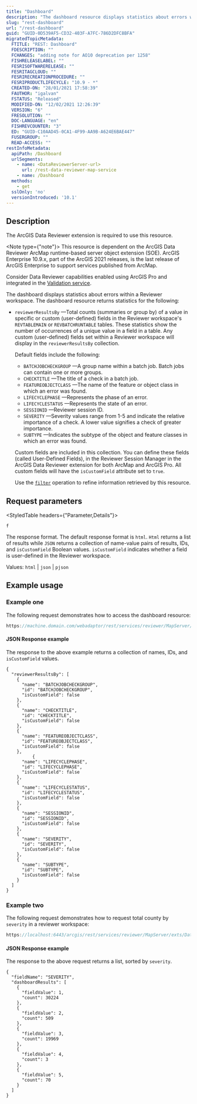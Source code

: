 ```yaml
---
title: "Dashboard"
description: "The dashboard resource displays statistics about errors within a Reviewer workspace."
slug: "rest-dashboard"
url: "/rest-dashboard"
guid: "GUID-0D539AF5-CD32-403F-A7FC-786D2DFC8BFA"
migratedTopicMetadata:
  FTITLE: "REST: Dashboard"
  FDESCRIPTION: ""
  FCHANGES: "adding note for AO10 deprecation per 1258"
  FISHRELEASELABEL: ""
  FESRISOFTWARERELEASE: ""
  FESRITAGCLOUD: ""
  FESRIRECREATIONPROCEDURE: ""
  FESRIPRODUCTLIFECYCLE: "10.9 - *"
  CREATED-ON: "28/01/2021 17:58:39"
  FAUTHOR: "igalvan"
  FSTATUS: "Released"
  MODIFIED-ON: "12/02/2021 12:26:39"
  VERSION: "6"
  FRESOLUTION: ""
  DOC-LANGUAGE: "en"
  FISHREVCOUNTER: "3"
  ED: "GUID-C10AAD45-0CA1-4F99-AA9B-A624E6BAE447"
  FUSERGROUP: ""
  READ-ACCESS: ""
restInfoMetadata:
  apiPath: /Dashboard
  urlSegments:
    - name: <DataReviewerServer-url>
      url: /rest-data-reviewer-map-service
    - name: /Dashboard
  methods:
    - get
  sslOnly: 'no'
  versionIntroduced: '10.1'
---
```



## Description

<Note>
The ArcGIS Data Reviewer extension is required to use this resource.
</Note>

<Note type={"note"}>
This resource is dependent on the ArcGIS Data Reviewer ArcMap runtime-based server object extension (SOE). ArcGIS Enterprise 10.9.x, part of the ArcGIS 2021 releases, is the last release of ArcGIS Enterprise to support services published from ArcMap.

Consider Data Reviewer capabilities enabled using ArcGIS Pro and integrated in the [Validation service](/validation-server).
</Note>

The dashboard displays statistics about errors within a Reviewer workspace. The dashboard resource returns statistics for the following:

-   `reviewerResultsBy` —Total counts (summaries or group by) of a value in specific or custom (user-defined) fields in the Reviewer workspace's `REVTABLEMAIN` or `REVBATCHRUNTABLE` tables. These statistics show the number of occurrences of a unique value in a field in a table. Any custom (user-defined) fields set within a Reviewer workspace will display in the `reviewerResultsBy` collection. 

    Default fields include the following:

    -   `BATCHJOBCHECKGROUP` —A group name within a batch job. Batch jobs can contain one or more groups.
    -   `CHECKTITLE` —The title of a check in a batch job.
    -   `FEATUREOBJECTCLASS` —The name of the feature or object class in which an error was found.
    -   `LIFECYCLEPHASE` —Represents the phase of an error.
    -   `LIFECYCLESTATUS` —Represents the state of an error.
    -   `SESSIONID` —Reviewer session ID.
    -   `SEVERITY` —Severity values range from 1-5 and indicate the relative importance of a check. A lower value signifies a check of greater importance.
    -   `SUBTYPE` —Indicates the subtype of the object and feature classes in which an error was found.

    Custom fields are included in this collection. You can define these fields (called User-Defined Fields), in the Reviewer Session Manager in the ArcGIS Data Reviewer extension for both ArcMap and ArcGIS Pro. All custom fields will have the `isCustomField` attribute set to `true`.

    Use the [`filter`](/rest-filter) operation to refine information retrieved by this resource.

##  Request parameters

<StyledTable headers={"Parameter,Details"}>

<StyledTableRow>

<StyledTableCell cellStyle="markdown">

`f` 

</StyledTableCell>

<StyledTableCell cellStyle="markdown">

The response format. The default response format is `html`. `Html` returns a list of results while `JSON` returns a collection of name-value pairs of results, IDs, and `isCustomField` Boolean values. `isCustomField` indicates whether a field is user-defined in the Reviewer workspace.

Values: `html` | `json` | `pjson` 

</StyledTableCell>

</StyledTableRow>

</StyledTable>

## Example usage

### Example one

The following request demonstrates how to access the dashboard resource:

```javascript
https://machine.domain.com/webadaptor/rest/services/reviewer/MapServer/exts/DataReviewerServer/dashboard?f=json
```

#### JSON Response example

The response to the above example returns a collection of names, IDs, and `isCustomField` values.

```other
{
  "reviewerResultsBy": [
    {
      "name": "BATCHJOBCHECKGROUP",
      "id": "BATCHJOBCHECKGROUP",
      "isCustomField": false
    },
    {
      "name": "CHECKTITLE",
      "id": "CHECKTITLE",
      "isCustomField": false
    },
    {
      "name": "FEATUREOBJECTCLASS",
      "id": "FEATUREOBJECTCLASS",
      "isCustomField": false
    },
		  {
      "name": "LIFECYCLEPHASE",
      "id": "LIFECYCLEPHASE",
      "isCustomField": false
    },
    {
      "name": "LIFECYCLESTATUS",
      "id": "LIFECYCLESTATUS",
      "isCustomField": false
    },
    {
      "name": "SESSIONID",
      "id": "SESSIONID",
      "isCustomField": false
    },
    {
      "name": "SEVERITY",
      "id": "SEVERITY",
      "isCustomField": false
    },
    {
      "name": "SUBTYPE",
      "id": "SUBTYPE",
      "isCustomField": false
    }
  ]
}	
```

### Example two

The following request demonstrates how to request total county by `severity`  in a reviewer workspace:

```javascript
https://localhost:6443/arcgis/rest/services/reviewer/MapServer/exts/DataReviewerServer/Dashboard/reviewerResultsBy/SEVERITY?f=pjson 
```

#### JSON Response example

The response to the above request returns a list, sorted by `severity`.

```other
{
  "fieldName": "SEVERITY",
  "dashboardResults": [
    {
      "fieldValue": 1,
      "count": 30224
    },
    {
      "fieldValue": 2,
      "count": 509
    },
    {
      "fieldValue": 3,
      "count": 19969
    },
    {
      "fieldValue": 4,
      "count": 3
    },
    {
      "fieldValue": 5,
      "count": 70
    }
  ]
}
```